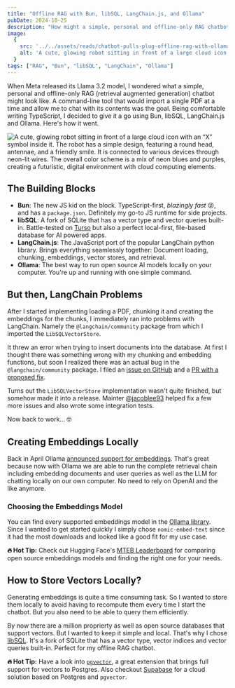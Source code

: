 ```yaml
---
title: "Offline RAG with Bun, libSQL, LangChain.js, and Ollama"
pubDate: 2024-10-25
description: "How might a simple, personal and offline-only RAG chatbot look like? A command-line tool that would import a single PDF at a time and allow me to chat with its contents was the goal. Being comfortable writing TypeScript, I decided to give it a go using Bun, libSQL, LangChain.js and Ollama."
image:
  {
    src: '../../assets/reads/chatbot-pulls-plug-offline-rag-with-ollama.jpg',
    alt: 'A cute, glowing robot sitting in front of a large cloud icon with an “X” symbol inside it. The robot has a simple design, featuring a round head, antennae, and a friendly smile. It is connected to various devices through neon-lit wires. The overall color scheme is a mix of neon blues and purples, creating a futuristic, digital environment with cloud computing elements.',
  }
tags: ["RAG", "Bun", "libSQL", "LangChain", "Ollama"]
---
```



When Meta released its Llama 3.2 model, I wondered what a simple, personal and offline-only RAG (retrieval augmented generation) chatbot might look like. A command-line tool that would import a single PDF at a time and allow me to chat with its contents was the goal. Being comfortable writing TypeScript, I decided to give it a go using Bun, libSQL, LangChain.js and Ollama. Here's how it went.

<Image
  src={coverImage}
  alt='A cute, glowing robot sitting in front of a large cloud icon with an “X” symbol inside it. The robot has a simple design, featuring a round head, antennae, and a friendly smile. It is connected to various devices through neon-lit wires. The overall color scheme is a mix of neon blues and purples, creating a futuristic, digital environment with cloud computing elements.'
  caption="Pulling the Plug on Cloud Dependency: How libSQL, LangChain, and Ollama Empower Offline Retrieval-Augmented Generation."
  lazy={false}
/>

## The Building Blocks

* **Bun**: The new JS kid on the block. TypeScript-first, *blazingly fast* 😜, and has a `package.json`. Definitely my go-to JS runtime for side projects.
* **libSQL**: A fork of SQLite that has a vector type and vector queries built-in. Battle-tested on [Turso](https://turso.tech) but also a perfect local-first, file-based database for AI powered apps.
* **LangChain.js**: The JavaScript port of the popular LangChain python library. Brings everything seamlessly together: Document loading, chunking, embeddings, vector stores, and retrieval.
* **Ollama**: The best way to run open source AI models locally on your computer. You're up and running with one simple command.

## But then, LangChain Problems

After I started implementing loading a PDF, chunking it and creating the embeddings for the chunks, I immediately ran into problems with LangChain. Namely the `@langchain/community` package from which I imported the `LibSQLVectorStore`.

It threw an error when trying to insert documents into the database. At first I thought there was something wrong with my chunking and embedding functions, but soon I realized there was an actual bug in the `@langchain/community` package. I filed an [issue on GitHub](https://github.com/langchain-ai/langchainjs/issues/7040) and a [PR with a proposed fix](https://github.com/langchain-ai/langchainjs/pull/7041).

Turns out the `LibSQLVectorStore` implementation wasn't quite finished, but somehow made it into a release. Mainter [@jacoblee93](https://github.com/jacoblee93) helped fix a few more issues and also wrote some integration tests.

Now back to work... 🤓

## Creating Embeddings Locally

Back in April Ollama [announced support for embeddings](https://ollama.com/blog/embedding-models). That's great because now with Ollama we are able to run the complete retrieval chain including embedding documents and user queries as well as the LLM for chatting locally on our own computer. No need to rely on OpenAI and the like anymore.

### Choosing the Embeddings Model

You can find every supported embeddings model in the [Ollama library](https://ollama.com/search?c=embedding). Since I wanted to get started quickly I simply chose `nomic-embed-text` since it had the most downloads and looked like a good fit for my use case.

<Note>**🔥 Hot Tip:** Check out Hugging Face's [MTEB Leaderboard](https://huggingface.co/spaces/mteb/leaderboard) for comparing open source embeddings models and finding the right one for your needs.</Note>

## How to Store Vectors Locally?

Generating embeddings is quite a time consuming task. So I wanted to store them locally to avoid having to recompute them every time I start the chatbot. But you also need to be able to query them efficiently.

By now there are a million proprierty as well as open source databases that support vectors. But I wanted to keep it simple and local. That's why I chose [libSQL](https://github.com/tursodatabase/libsql). It's a fork of SQLite that has a vector type, vector indices and vector queries built-in. Perfect for my offline RAG chatbot.

<Note>**🔥 Hot Tip:** Have a look into [`pgvector`](https://github.com/pgvector/pgvector), a great extension that brings full support for vectors to Postgres. Also checkout [Supabase](https://supabase.com/) for a cloud solution based on Postgres and `pgvector`.</Note>